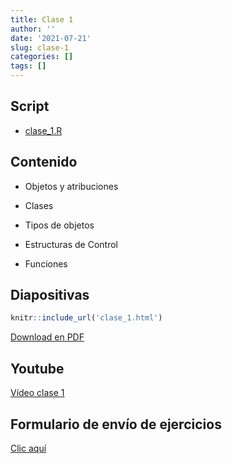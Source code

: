 ```yaml
---
title: Clase 1
author: ''
date: '2021-07-21'
slug: clase-1
categories: []
tags: []
---
```


## Script

- [clase_1.R](clase_1.R)

## Contenido 

- Objetos y atribuciones

- Clases

- Tipos de objetos

- Estructuras de Control

- Funciones

## Diapositivas

```r
knitr::include_url('clase_1.html')
```

[Download en PDF](clase_1.pdf)

## Youtube

[Vídeo clase 1]()

## Formulario de envío de ejercicios

[Clic aquí](https://forms.gle/J4iwNMt9PNSmjxcK8)
